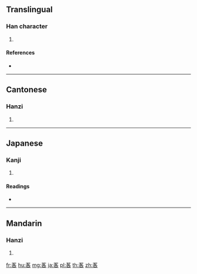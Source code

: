 {{character info/new}}
==Translingual==

===Han character===
{{Han char|rn=140|rad=艸|as=06|sn=12|four=44604|canj=THER}}

# {{taxlink|Allium victorialis|species|noshow=1}}

====References====
* {{Han ref|kx=1027.210|dkj=30863|dj=1486.170|hdz=53207.110|uh=8316|ud=33558|bh=D3A8|bd=54184}}

----

==Cantonese==

===Hanzi===
{{yue-hanzi|jyut=gok3|y=gok3}}

# {{defn|lang=yue|sort=艸06}}

----

==Japanese==

===Kanji===
{{ja-kanji|grade=|rs=艸06}}

# {{defn|lang=ja|sort=艸06}}

====Readings====
* {{ja-readings|on=[[かく]] (kaku)|kun=[[やまにら]] (yamanira)|nanori=}}

----

==Mandarin==

===Hanzi===
{{cmn-hanzi|pin=[[gé]] ([[ge2]])|wg=ko<sup>2</sup>}}

# {{defn|lang=cmn|sort=艸06}}

[[fr:茖]]
[[hu:茖]]
[[mg:茖]]
[[ja:茖]]
[[pl:茖]]
[[th:茖]]
[[zh:茖]]